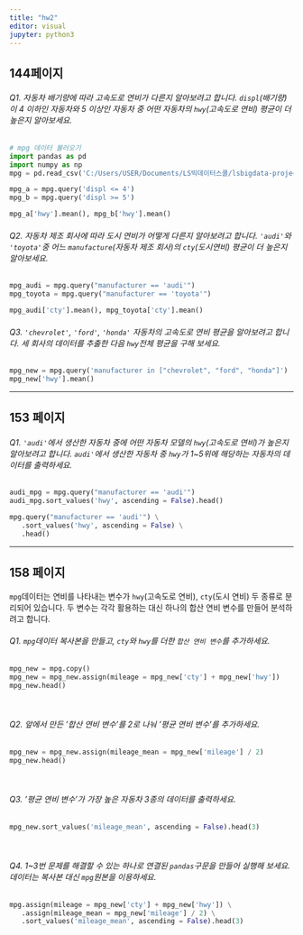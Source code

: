 ```yaml
---
title: "hw2"
editor: visual
jupyter: python3
---
```


## 144페이지

###### Q1. 자동차 배기량에 따라 고속도로 연비가 다른지 알아보려고 합니다. `displ`(배기량)이 4 이하인 자동차와 5 이상인 자동차 중 어떤 자동차의 `hwy`(고속도로 연비) 평균이 더 높은지 알아보세요.
```python
# mpg 데이터 불러오기
import pandas as pd
import numpy as np
mpg = pd.read_csv('C:/Users/USER/Documents/LS빅데이터스쿨/lsbigdata-project1/data/mpg.csv')

mpg_a = mpg.query('displ <= 4')
mpg_b = mpg.query('displ >= 5')

mpg_a['hwy'].mean(), mpg_b['hwy'].mean()
```

###### Q2. 자동차 제조 회사에 따라 도시 연비가 어떻게 다른지 알아보려고 합니다. `'audi'`와 `'toyota'`중 어느 `manufacture`(자동차 제조 회사)의 `cty`(도시연비) 평균이 더 높은지 알아보세요.

```python
mpg_audi = mpg.query("manufacturer == 'audi'")
mpg_toyota = mpg.query("manufacturer == 'toyota'")

mpg_audi['cty'].mean(), mpg_toyota['cty'].mean()
```

###### Q3. `'chevrolet'`, `'ford'`, `'honda'` 자동차의 고속도로 연비 평균을 알아보려고 합니다. 세 회사의 데이터를  추출한 다음 `hwy`전체 평균을 구해 보세요.
```python
mpg_new = mpg.query('manufacturer in ["chevrolet", "ford", "honda"]')
mpg_new['hwy'].mean()
```

---

## 153 페이지

###### Q1. `'audi'`에서 생산한 자동차 중에 어떤 자동차 모델의 `hwy`(고속도로 연비)가 높은지 알아보려고 합니다. `audi'`에서 생산한 자동차 중 `hwy`가 1~5위에 해당하는 자동차의 데이터를 출력하세요.
```python
audi_mpg = mpg.query("manufacturer == 'audi'")
audi_mpg.sort_values('hwy', ascending = False).head()

mpg.query("manufacturer == 'audi'") \
   .sort_values('hwy', ascending = False) \
   .head()
```
---


## 158 페이지
`mpg`데이터는 연비를 나타내는 변수가 `hwy`(고속도로 연비), `cty`(도시 연비) 두 종류로 분리되어 있습니다. 두 변수는 각각 활용하는 대신 하나의 합산 연비 변수를 만들어 분석하려고 합니다.

###### Q1. `mpg`데이터 복사본을 만들고, `cty`와 `hwy`를 더한 `합산 연비 변수`를 추가하세요.
```python
mpg_new = mpg.copy()
mpg_new = mpg_new.assign(mileage = mpg_new['cty'] + mpg_new['hwy'])
mpg_new.head()
```

</br>

###### Q2. 앞에서 만든 '합산 연비 변수'를 2로 나눠 '평균 연비 변수'를 추가하세요.
```python
mpg_new = mpg_new.assign(mileage_mean = mpg_new['mileage'] / 2)
mpg_new.head()
```

</br>

###### Q3. '평균 연비 변수'가 가장 높은 자동차 3종의 데이터를 출력하세요.
```python
mpg_new.sort_values('mileage_mean', ascending = False).head(3)
```

</br>

###### Q4. 1~3번 문제를 해결할 수 있는 하나로 연결된 `pandas`구문을 만들어 실행해 보세요. 데이터는 복사본 대신 `mpg`원본을 이용하세요.
```python
mpg.assign(mileage = mpg_new['cty'] + mpg_new['hwy']) \
   .assign(mileage_mean = mpg_new['mileage'] / 2) \
   .sort_values('mileage_mean', ascending = False).head(3)
```